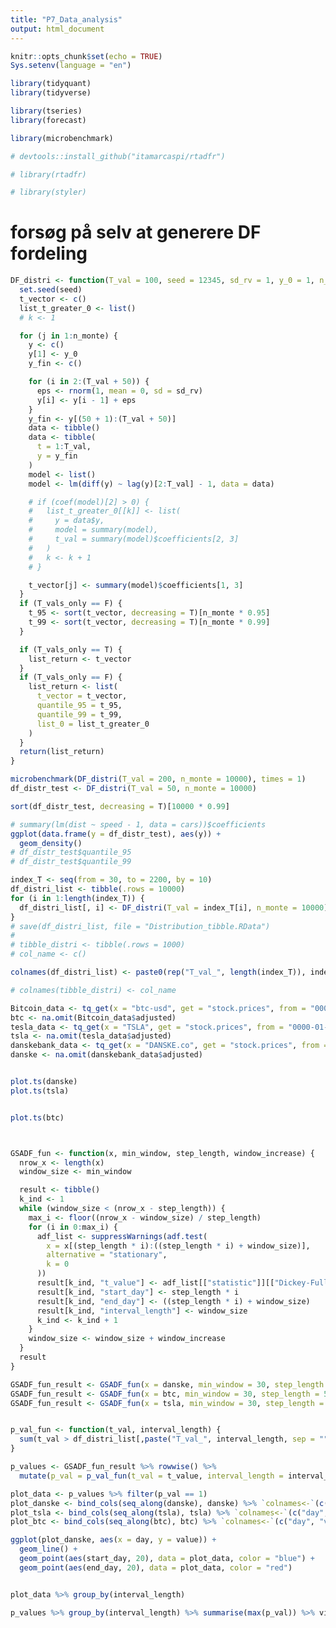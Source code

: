 ```yaml
---
title: "P7_Data_analysis"
output: html_document
---
```


```r
knitr::opts_chunk$set(echo = TRUE)
Sys.setenv(language = "en")

library(tidyquant)
library(tidyverse)

library(tseries)
library(forecast)

library(microbenchmark)

# devtools::install_github("itamarcaspi/rtadfr")

# library(rtadfr)

# library(styler)
```



# forsøg på selv at generere DF fordeling

```r


DF_distri <- function(T_val = 100, seed = 12345, sd_rv = 1, y_0 = 1, n_monte = 10, T_vals_only = T) {
  set.seed(seed)
  t_vector <- c()
  list_t_greater_0 <- list()
  # k <- 1

  for (j in 1:n_monte) {
    y <- c()
    y[1] <- y_0
    y_fin <- c()

    for (i in 2:(T_val + 50)) {
      eps <- rnorm(1, mean = 0, sd = sd_rv)
      y[i] <- y[i - 1] + eps
    }
    y_fin <- y[(50 + 1):(T_val + 50)]
    data <- tibble()
    data <- tibble(
      t = 1:T_val,
      y = y_fin
    )
    model <- list()
    model <- lm(diff(y) ~ lag(y)[2:T_val] - 1, data = data)

    # if (coef(model)[2] > 0) {
    #   list_t_greater_0[[k]] <- list(
    #     y = data$y,
    #     model = summary(model),
    #     t_val = summary(model)$coefficients[2, 3]
    #   )
    #   k <- k + 1
    # }

    t_vector[j] <- summary(model)$coefficients[1, 3]
  }
  if (T_vals_only == F) {
    t_95 <- sort(t_vector, decreasing = T)[n_monte * 0.95]
    t_99 <- sort(t_vector, decreasing = T)[n_monte * 0.99]
  }

  if (T_vals_only == T) {
    list_return <- t_vector
  }
  if (T_vals_only == F) {
    list_return <- list(
      t_vector = t_vector,
      quantile_95 = t_95,
      quantile_99 = t_99,
      list_0 = list_t_greater_0
    )
  }
  return(list_return)
}

microbenchmark(DF_distri(T_val = 200, n_monte = 10000), times = 1)
df_distr_test <- DF_distri(T_val = 50, n_monte = 10000)

sort(df_distr_test, decreasing = T)[10000 * 0.99]

# summary(lm(dist ~ speed - 1, data = cars))$coefficients
ggplot(data.frame(y = df_distr_test), aes(y)) +
  geom_density()
# df_distr_test$quantile_95
# df_distr_test$quantile_99
```

```r

index_T <- seq(from = 30, to = 2200, by = 10)
df_distri_list <- tibble(.rows = 10000)
for (i in 1:length(index_T)) {
  df_distri_list[, i] <- DF_distri(T_val = index_T[i], n_monte = 10000)
}
# save(df_distri_list, file = "Distribution_tibble.RData")
#
# tibble_distri <- tibble(.rows = 1000)
# col_name <- c()

colnames(df_distri_list) <- paste0(rep("T_val_", length(index_T)), index_T)

# colnames(tibble_distri) <- col_name
```



```r

Bitcoin_data <- tq_get(x = "btc-usd", get = "stock.prices", from = "0000-01-01")
btc <- na.omit(Bitcoin_data$adjusted)
tesla_data <- tq_get(x = "TSLA", get = "stock.prices", from = "0000-01-01", to = "2019-01-01")
tsla <- na.omit(tesla_data$adjusted)
danskebank_data <- tq_get(x = "DANSKE.co", get = "stock.prices", from = "0000-01-01", to = "2009-01-01")
danske <- na.omit(danskebank_data$adjusted)


plot.ts(danske)
plot.ts(tsla)


plot.ts(btc)



GSADF_fun <- function(x, min_window, step_length, window_increase) {
  nrow_x <- length(x)
  window_size <- min_window

  result <- tibble()
  k_ind <- 1
  while (window_size < (nrow_x - step_length)) {
    max_i <- floor((nrow_x - window_size) / step_length)
    for (i in 0:max_i) {
      adf_list <- suppressWarnings(adf.test(
        x = x[(step_length * i):((step_length * i) + window_size)],
        alternative = "stationary",
        k = 0
      ))
      result[k_ind, "t_value"] <- adf_list[["statistic"]][["Dickey-Fuller"]]
      result[k_ind, "start_day"] <- step_length * i
      result[k_ind, "end_day"] <- ((step_length * i) + window_size)
      result[k_ind, "interval_length"] <- window_size
      k_ind <- k_ind + 1
    }
    window_size <- window_size + window_increase
  }
  result
}

GSADF_fun_result <- GSADF_fun(x = danske, min_window = 30, step_length = 5, window_increase = 10)
GSADF_fun_result <- GSADF_fun(x = btc, min_window = 30, step_length = 5, window_increase = 10)
GSADF_fun_result <- GSADF_fun(x = tsla, min_window = 30, step_length = 5, window_increase = 10)


p_val_fun <- function(t_val, interval_length) {
  sum(t_val > df_distri_list[,paste("T_val_", interval_length, sep = "")])/nrow(df_distri_list)
}

p_values <- GSADF_fun_result %>% rowwise() %>% 
  mutate(p_val = p_val_fun(t_val = t_value, interval_length = interval_length))

plot_data <- p_values %>% filter(p_val == 1)
plot_danske <- bind_cols(seq_along(danske), danske) %>% `colnames<-`(c("day", "value"))
plot_tsla <- bind_cols(seq_along(tsla), tsla) %>% `colnames<-`(c("day", "value"))
plot_btc <- bind_cols(seq_along(btc), btc) %>% `colnames<-`(c("day", "value"))

ggplot(plot_danske, aes(x = day, y = value)) +
  geom_line() +
  geom_point(aes(start_day, 20), data = plot_data, color = "blue") +
  geom_point(aes(end_day, 20), data = plot_data, color = "red")


plot_data %>% group_by(interval_length)

p_values %>% group_by(interval_length) %>% summarise(max(p_val)) %>% view
```
